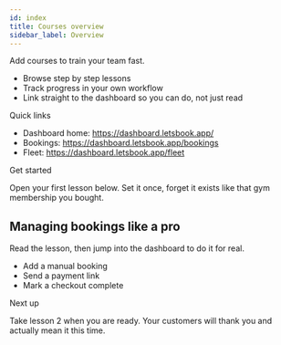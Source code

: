 ```yaml
---
id: index
title: Courses overview
sidebar_label: Overview
---
```


Add courses to train your team fast.

- Browse step by step lessons
- Track progress in your own workflow
- Link straight to the dashboard so you can do, not just read

Quick links

- Dashboard home: https://dashboard.letsbook.app/
- Bookings: https://dashboard.letsbook.app/bookings
- Fleet: https://dashboard.letsbook.app/fleet

Get started

Open your first lesson below. Set it once, forget it exists like that gym membership you bought.

## Managing bookings like a pro

Read the lesson, then jump into the dashboard to do it for real.

- Add a manual booking
- Send a payment link
- Mark a checkout complete

Next up

Take lesson 2 when you are ready. Your customers will thank you and actually mean it this time.
